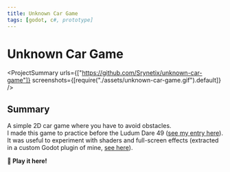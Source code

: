 ```yaml
---
title: Unknown Car Game
tags: [godot, c#, prototype]
---
```


<Back name="Projects" link="../../" />

# Unknown Car Game

<ProjectSummary
  urls={["https://github.com/Srynetix/unknown-car-game"]}
  screenshots={[require("./assets/unknown-car-game.gif").default]}
/>

## Summary

A simple 2D car game where you have to avoid obstacles.  
I made this game to practice before the Ludum Dare 49 ([see my entry here](../dont-drop-it)).  
It was useful to experiment with shaders and full-screen effects (extracted in a custom Godot plugin of mine, [see here](../../game-related/my-godot-plugins)).

<ELink href="https://srynetix.github.io/unknown-car-game/">
  <b>🚀 Play it here!</b>
</ELink>
